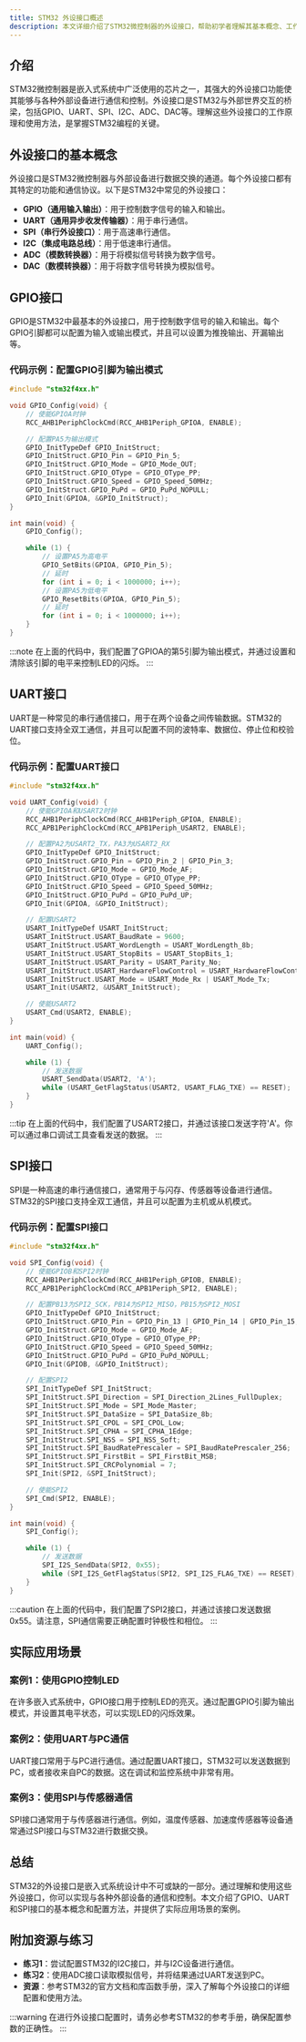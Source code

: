 ```yaml
---
title: STM32 外设接口概述
description: 本文详细介绍了STM32微控制器的外设接口，帮助初学者理解其基本概念、工作原理以及实际应用场景。
---
```


## 介绍

STM32微控制器是嵌入式系统中广泛使用的芯片之一，其强大的外设接口功能使其能够与各种外部设备进行通信和控制。外设接口是STM32与外部世界交互的桥梁，包括GPIO、UART、SPI、I2C、ADC、DAC等。理解这些外设接口的工作原理和使用方法，是掌握STM32编程的关键。

## 外设接口的基本概念

外设接口是STM32微控制器与外部设备进行数据交换的通道。每个外设接口都有其特定的功能和通信协议。以下是STM32中常见的外设接口：

- **GPIO（通用输入输出）**：用于控制数字信号的输入和输出。
- **UART（通用异步收发传输器）**：用于串行通信。
- **SPI（串行外设接口）**：用于高速串行通信。
- **I2C（集成电路总线）**：用于低速串行通信。
- **ADC（模数转换器）**：用于将模拟信号转换为数字信号。
- **DAC（数模转换器）**：用于将数字信号转换为模拟信号。

## GPIO接口

GPIO是STM32中最基本的外设接口，用于控制数字信号的输入和输出。每个GPIO引脚都可以配置为输入或输出模式，并且可以设置为推挽输出、开漏输出等。

### 代码示例：配置GPIO引脚为输出模式

```c
#include "stm32f4xx.h"

void GPIO_Config(void) {
    // 使能GPIOA时钟
    RCC_AHB1PeriphClockCmd(RCC_AHB1Periph_GPIOA, ENABLE);

    // 配置PA5为输出模式
    GPIO_InitTypeDef GPIO_InitStruct;
    GPIO_InitStruct.GPIO_Pin = GPIO_Pin_5;
    GPIO_InitStruct.GPIO_Mode = GPIO_Mode_OUT;
    GPIO_InitStruct.GPIO_OType = GPIO_OType_PP;
    GPIO_InitStruct.GPIO_Speed = GPIO_Speed_50MHz;
    GPIO_InitStruct.GPIO_PuPd = GPIO_PuPd_NOPULL;
    GPIO_Init(GPIOA, &GPIO_InitStruct);
}

int main(void) {
    GPIO_Config();

    while (1) {
        // 设置PA5为高电平
        GPIO_SetBits(GPIOA, GPIO_Pin_5);
        // 延时
        for (int i = 0; i < 1000000; i++);
        // 设置PA5为低电平
        GPIO_ResetBits(GPIOA, GPIO_Pin_5);
        // 延时
        for (int i = 0; i < 1000000; i++);
    }
}
```

:::note
在上面的代码中，我们配置了GPIOA的第5引脚为输出模式，并通过设置和清除该引脚的电平来控制LED的闪烁。
:::

## UART接口

UART是一种常见的串行通信接口，用于在两个设备之间传输数据。STM32的UART接口支持全双工通信，并且可以配置不同的波特率、数据位、停止位和校验位。

### 代码示例：配置UART接口

```c
#include "stm32f4xx.h"

void UART_Config(void) {
    // 使能GPIOA和USART2时钟
    RCC_AHB1PeriphClockCmd(RCC_AHB1Periph_GPIOA, ENABLE);
    RCC_APB1PeriphClockCmd(RCC_APB1Periph_USART2, ENABLE);

    // 配置PA2为USART2_TX，PA3为USART2_RX
    GPIO_InitTypeDef GPIO_InitStruct;
    GPIO_InitStruct.GPIO_Pin = GPIO_Pin_2 | GPIO_Pin_3;
    GPIO_InitStruct.GPIO_Mode = GPIO_Mode_AF;
    GPIO_InitStruct.GPIO_OType = GPIO_OType_PP;
    GPIO_InitStruct.GPIO_Speed = GPIO_Speed_50MHz;
    GPIO_InitStruct.GPIO_PuPd = GPIO_PuPd_UP;
    GPIO_Init(GPIOA, &GPIO_InitStruct);

    // 配置USART2
    USART_InitTypeDef USART_InitStruct;
    USART_InitStruct.USART_BaudRate = 9600;
    USART_InitStruct.USART_WordLength = USART_WordLength_8b;
    USART_InitStruct.USART_StopBits = USART_StopBits_1;
    USART_InitStruct.USART_Parity = USART_Parity_No;
    USART_InitStruct.USART_HardwareFlowControl = USART_HardwareFlowControl_None;
    USART_InitStruct.USART_Mode = USART_Mode_Rx | USART_Mode_Tx;
    USART_Init(USART2, &USART_InitStruct);

    // 使能USART2
    USART_Cmd(USART2, ENABLE);
}

int main(void) {
    UART_Config();

    while (1) {
        // 发送数据
        USART_SendData(USART2, 'A');
        while (USART_GetFlagStatus(USART2, USART_FLAG_TXE) == RESET);
    }
}
```

:::tip
在上面的代码中，我们配置了USART2接口，并通过该接口发送字符'A'。你可以通过串口调试工具查看发送的数据。
:::

## SPI接口

SPI是一种高速的串行通信接口，通常用于与闪存、传感器等设备进行通信。STM32的SPI接口支持全双工通信，并且可以配置为主机或从机模式。

### 代码示例：配置SPI接口

```c
#include "stm32f4xx.h"

void SPI_Config(void) {
    // 使能GPIOB和SPI2时钟
    RCC_AHB1PeriphClockCmd(RCC_AHB1Periph_GPIOB, ENABLE);
    RCC_APB1PeriphClockCmd(RCC_APB1Periph_SPI2, ENABLE);

    // 配置PB13为SPI2_SCK，PB14为SPI2_MISO，PB15为SPI2_MOSI
    GPIO_InitTypeDef GPIO_InitStruct;
    GPIO_InitStruct.GPIO_Pin = GPIO_Pin_13 | GPIO_Pin_14 | GPIO_Pin_15;
    GPIO_InitStruct.GPIO_Mode = GPIO_Mode_AF;
    GPIO_InitStruct.GPIO_OType = GPIO_OType_PP;
    GPIO_InitStruct.GPIO_Speed = GPIO_Speed_50MHz;
    GPIO_InitStruct.GPIO_PuPd = GPIO_PuPd_NOPULL;
    GPIO_Init(GPIOB, &GPIO_InitStruct);

    // 配置SPI2
    SPI_InitTypeDef SPI_InitStruct;
    SPI_InitStruct.SPI_Direction = SPI_Direction_2Lines_FullDuplex;
    SPI_InitStruct.SPI_Mode = SPI_Mode_Master;
    SPI_InitStruct.SPI_DataSize = SPI_DataSize_8b;
    SPI_InitStruct.SPI_CPOL = SPI_CPOL_Low;
    SPI_InitStruct.SPI_CPHA = SPI_CPHA_1Edge;
    SPI_InitStruct.SPI_NSS = SPI_NSS_Soft;
    SPI_InitStruct.SPI_BaudRatePrescaler = SPI_BaudRatePrescaler_256;
    SPI_InitStruct.SPI_FirstBit = SPI_FirstBit_MSB;
    SPI_InitStruct.SPI_CRCPolynomial = 7;
    SPI_Init(SPI2, &SPI_InitStruct);

    // 使能SPI2
    SPI_Cmd(SPI2, ENABLE);
}

int main(void) {
    SPI_Config();

    while (1) {
        // 发送数据
        SPI_I2S_SendData(SPI2, 0x55);
        while (SPI_I2S_GetFlagStatus(SPI2, SPI_I2S_FLAG_TXE) == RESET);
    }
}
```

:::caution
在上面的代码中，我们配置了SPI2接口，并通过该接口发送数据0x55。请注意，SPI通信需要正确配置时钟极性和相位。
:::

## 实际应用场景

### 案例1：使用GPIO控制LED

在许多嵌入式系统中，GPIO接口用于控制LED的亮灭。通过配置GPIO引脚为输出模式，并设置其电平状态，可以实现LED的闪烁效果。

### 案例2：使用UART与PC通信

UART接口常用于与PC进行通信。通过配置UART接口，STM32可以发送数据到PC，或者接收来自PC的数据。这在调试和监控系统中非常有用。

### 案例3：使用SPI与传感器通信

SPI接口通常用于与传感器进行通信。例如，温度传感器、加速度传感器等设备通常通过SPI接口与STM32进行数据交换。

## 总结

STM32的外设接口是嵌入式系统设计中不可或缺的一部分。通过理解和使用这些外设接口，你可以实现与各种外部设备的通信和控制。本文介绍了GPIO、UART和SPI接口的基本概念和配置方法，并提供了实际应用场景的案例。

## 附加资源与练习

- **练习1**：尝试配置STM32的I2C接口，并与I2C设备进行通信。
- **练习2**：使用ADC接口读取模拟信号，并将结果通过UART发送到PC。
- **资源**：参考STM32的官方文档和库函数手册，深入了解每个外设接口的详细配置和使用方法。

:::warning
在进行外设接口配置时，请务必参考STM32的参考手册，确保配置参数的正确性。
:::